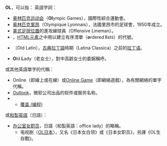 '''OL'''，可以指：
英語字詞：
* [[奥林匹克运动会|奥林匹克运动会]]（'''Ol'''ympic Games），國際性綜合運動會。
* [[奥林匹克里昂|奥林匹克里昂]]（Olympique Lyonnais），法國里昂市的足球會，1950年成立。
* [[美式足球位置|美式足球位置]]的進攻線球員（Offensive Lineman）。
* '''{{lang|en|ol}}'''，[[HTML元素|HTML元素]]之中用以建立有序清單（'''o'''rdered '''l'''ists）的代號。
* {{link-en|上古拉丁语|Old Latin}}（Old Latin），[[古典拉丁語|古典拉丁語]]時期（Latina Classica）之前的[[拉丁语|拉丁语]]。
* '''O'''ld '''L'''ady（老女士），對中高齡女士的委婉稱呼。
或其他英語單字的代稱：
* Online（即線上或在線）或[[Online_Game|Online Game]]（即網絡遊戲），為有關網絡的單字代稱。
* [[Outlook|Outlook]]，微软公司出品的软件或服务名称。
* {{tsl|en|Overlay}}
**[[覆盖_(编程)|覆盖 (编程)]]
或[[和製英語|和製英語]]（日語{{lang|ja|おーえる}}）：
*[[办公室女职员|办公室女职员]]，日語{{lang|ja|オフィスレディ}}（和製英語：office lady）的略稱。
**电视剧〈[[OL日本|OL日本]]〉，又名《日本女白领》或《日本女职员》，另譯《OL生存戰》。
{{disambig|Cat=二字拉丁字母缩写消歧义}}